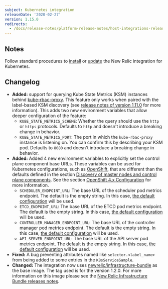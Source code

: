 ```yaml
---
subject: Kubernetes integration
releaseDate: '2020-02-27'
version: 1.15.0
redirects:
  - /docs/release-notes/platform-release-notes/host-integrations-release-notes/new-relic-integration-kubernetes-1150
---
```


## Notes

Follow standard procedures to [install](/docs/integrations/host-integrations/host-integrations-list/kubernetes-monitoring-integration#install) or [update](/docs/integrations/host-integrations/host-integrations-list/kubernetes-monitoring-integration#update) the New Relic integration for Kubernetes.

## Changelog

* **Added:** support for querying Kube State Metrics (KSM) instances behind [kube-rbac-proxy](https://github.com/brancz/kube-rbac-proxy). This feature only works when paired with the label-based KSM discovery (see [release notes of version 1.11.0](https://docs.newrelic.com/docs/release-notes/platform-release-notes/host-integrations-release-notes#h2-new-relic-integration-for-kubernetes-1110) for more information). This adds two new environment variables that allow deeper configuration of the feature:
  * `KUBE_STATE_METRICS_SCHEME`: Whether the query should use the `http` or `https` protocols. Defaults to `http` and doesn't introduce a breaking change in behavior.
  * `KUBE_STATE_METRICS_PORT`: The port in which the `kube-rbac-proxy` instance is listening on. You can confirm this by describing your KSM pod. Defaults to `8080` and doesn't introduce a breaking change in behavior.
* **Added:** Added 4 new environment variables to explicitly set the control plane component base URLs. These variables can be used for Kubernetes configurations, such as [OpenShift](http://learn.openshift.com/?extIdCarryOver=true&sc_cid=701f2000001OH7iAAG), that are different than the defaults defined in the section [Discovery of master nodes and control plane components](https://docs.newrelic.com/docs/integrations/kubernetes-integration/installation/configure-control-plane-monitoring#discover-nodes-components). See the section [OpenShift 4.x Configuration](https://docs.newrelic.com/docs/integrations/kubernetes-integration/installation/configure-control-plane-monitoring#openshift-4x-configuration) for more information.
  * `SCHEDULER_ENDPOINT_URL`: The base URL of the scheduler pod metrics endpoint. The default is the empty string. In this case, [the default configuration](https://docs.newrelic.com/docs/integrations/kubernetes-integration/installation/configure-control-plane-monitoring#discover-nodes-components) will be used.
  * `ETCD_ENDPOINT_URL`: The base URL of the ETCD pod metrics endpoint. The default is the empty string. In this case, [the default configuration](https://docs.newrelic.com/docs/integrations/kubernetes-integration/installation/configure-control-plane-monitoring#discover-nodes-components) will be used.
  * `CONTROLLER_MANAGER_ENDPOINT_URL`: The base URL of the controller manager pod metrics endpoint. The default is the empty string. In this case, [the default configuration](https://docs.newrelic.com/docs/integrations/kubernetes-integration/installation/configure-control-plane-monitoring#discover-nodes-components) will be used.
  * `API_SERVER_ENDPOINT_URL`: The base URL of the API server pod metrics endpoint. The default is the empty string. In this case, [the default configuration](https://docs.newrelic.com/docs/integrations/kubernetes-integration/installation/configure-control-plane-monitoring#discover-nodes-components) will be used.
* **Fixed:** A bug preventing attributes named like `selector.<label_name>` from being added to some entries in the `K8sServiceSample`.
* **Changed:** The integration now uses [newrelic/infrastructure-bundle](https://github.com/newrelic/infrastructure-bundle/releases/tag/1.2.0) as the base image. The tag used is for the version 1.2.0. For more information on this image please see the [New Relic Infrastructure Bundle releases notes](https://github.com/newrelic/infrastructure-bundle/releases/tag/1.2.0).
